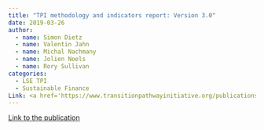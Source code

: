 ```yaml
---
title: "TPI methodology and indicators report: Version 3.0"
date: 2019-03-26
author:
  - name: Simon Dietz
  - name: Valentin Jahn
  - name: Michal Nachmany
  - name: Jolien Noels 
  - name: Rory Sullivan
categories: 
  - LSE TPI
  - Sustainable Finance
Link: <a href='https://www.transitionpathwayinitiative.org/publications/uploads/2019-methodology-and-indicators-report-version-3-0'>Link</a>
---
```


[Link to the publication](https://www.transitionpathwayinitiative.org/publications/uploads/2019-methodology-and-indicators-report-version-3-0)

